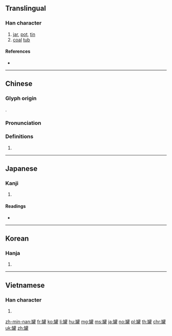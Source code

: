{{character info/new}}
{{also|[[缶]] ''(different character in China)''}}
==Translingual==

===Han character===
{{Han char|rn=121|rad=缶|as=17|sn=23|four=84714|canj=OUTRG|ids=⿰缶雚}}

# [[jar]], [[pot]], [[tin]]
# [[coal]] [[tub]]

====References====
* {{Han ref|kx=0946.160|dkj=28194|dj=1387.070|hdz=52940.040|uh=7F50|ud=32592|bh=C5F8|bd=50680}}

----

==Chinese==
{{zh-forms}}

===Glyph origin===
{{Han etym}}
{{Han compound|缶|雚|c1=s|c2=p|t1=pottery|ls=psc}}.

===Pronunciation===
{{zh-pron
|m=guàn
|c=gun3
|h=pfs=
|md=
|mn=koàn
|w=
|ma=y
|mc=
|oc=y
|cat=n
}}

===Definitions===
{{zh-hanzi}}

# {{rfdef|lang=zh}}

----

==Japanese==

===Kanji===
{{ja-kanji|grade=|rs=缶18}}

# {{defn|lang=ja|sort=缶18}}

====Readings====
* {{ja-readings|on=[[かん]] (kan)|kun=[[かん]] (kan), [[ほとぎ]] (hotogi)|nanori=}}

----

==Korean==

===Hanja===
{{ko-hanja|hangeul=관|eumhun=|rv=gwan|mr=kwan|y=kwan}}

# {{defn|lang=ko|sort=缶18}}

----

==Vietnamese==

===Han character===
{{vi-hantu|[[quán]]|rs=缶18}}

# {{defn|lang=vi|sort=缶18}}

[[zh-min-nan:罐]]
[[fr:罐]]
[[ko:罐]]
[[li:罐]]
[[hu:罐]]
[[mg:罐]]
[[ms:罐]]
[[ja:罐]]
[[no:罐]]
[[pl:罐]]
[[th:罐]]
[[chr:罐]]
[[uk:罐]]
[[zh:罐]]